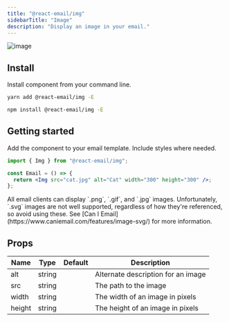 ```yaml
---
title: "@react-email/img"
sidebarTitle: "Image"
description: "Display an image in your email."
---
```



<img className="rounded-md" src="/images/components/img.png" alt="image" />

## Install

Install component from your command line.

<CodeGroup>

```sh yarn
yarn add @react-email/img -E
```

```sh npm
npm install @react-email/img -E
```

</CodeGroup>

## Getting started

Add the component to your email template. Include styles where needed.

```jsx
import { Img } from "@react-email/img";

const Email = () => {
  return <Img src="cat.jpg" alt="Cat" width="300" height="300" />;
};
```

<Tip>
  All email clients can display `.png`, `.gif`, and `.jpg` images.
  Unfortunately, `.svg` images are not well supported, regardless of how they're
  referenced, so avoid using these. See [Can I
  Email](https://www.caniemail.com/features/image-svg/) for more information.
</Tip>

## Props

| Name   | Type   | Default | Description                        |
| ------ | ------ | ------- | ---------------------------------- |
| alt    | string |         | Alternate description for an image |
| src    | string |         | The path to the image              |
| width  | string |         | The width of an image in pixels    |
| height | string |         | The height of an image in pixels   |

<Support />

<License />

